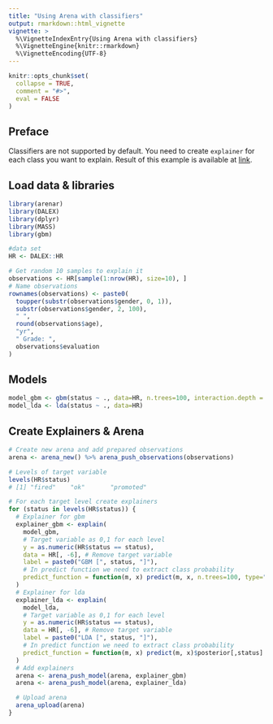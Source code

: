 ```yaml
---
title: "Using Arena with classifiers"
output: rmarkdown::html_vignette
vignette: >
  %\VignetteIndexEntry{Using Arena with classifiers}
  %\VignetteEngine{knitr::rmarkdown}
  %\VignetteEncoding{UTF-8}
---
```


```r
knitr::opts_chunk$set(
  collapse = TRUE,
  comment = "#>",
  eval = FALSE
)
```

## Preface
Classifiers are not supported by default. You need to create `explainer` for each class you want to explain.
Result of this example is available at [link](https://arena.drwhy.ai/?data=https://gist.githubusercontent.com/piotrpiatyszek/42841017d32d89e1ca9ca0c89da94b88/raw/052bbed2b8a519e833663940225f16792cf337ca/data.json).

## Load data & libraries
```r
library(arenar)
library(DALEX)
library(dplyr)
library(MASS)
library(gbm)

#data set
HR <- DALEX::HR

# Get random 10 samples to explain it
observations <- HR[sample(1:nrow(HR), size=10), ]
# Name observations
rownames(observations) <- paste0(
  toupper(substr(observations$gender, 0, 1)),
  substr(observations$gender, 2, 100),
  " ",
  round(observations$age),
  "yr",
  " Grade: ",
  observations$evaluation
)
```

## Models
```r
model_gbm <- gbm(status ~ ., data=HR, n.trees=100, interaction.depth = 3)
model_lda <- lda(status ~ ., data=HR)
```

## Create Explainers & Arena
```r
# Create new arena and add prepared observations
arena <- arena_new() %>% arena_push_observations(observations)

# Levels of target variable
levels(HR$status)
# [1] "fired"    "ok"       "promoted"

# For each target level create explainers
for (status in levels(HR$status)) {
  # Explainer for gbm
  explainer_gbm <- explain(
    model_gbm,
    # Target variable as 0,1 for each level
    y = as.numeric(HR$status == status),
    data = HR[, -6], # Remove target variable
    label = paste0("GBM [", status, "]"),
    # In predict function we need to extract class probability
    predict_function = function(m, x) predict(m, x, n.trees=100, type="response")[,status,]
  )
  # Explainer for lda
  explainer_lda <- explain(
    model_lda,
    # Target variable as 0,1 for each level
    y = as.numeric(HR$status == status),
    data = HR[, -6], # Remove target variable
    label = paste0("LDA [", status, "]"),
    # In predict function we need to extract class probability
    predict_function = function(m, x) predict(m, x)$posterior[,status]
  )
  # Add explainers
  arena <- arena_push_model(arena, explainer_gbm)
  arena <- arena_push_model(arena, explainer_lda)

  # Upload arena
  arena_upload(arena)
}
```

